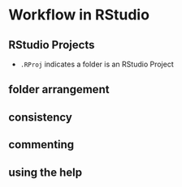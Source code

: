 # Workflow in RStudio



## RStudio Projects

-   `.RProj` indicates a folder is an RStudio Project



## folder arrangement

## consistency

## commenting

## using the help